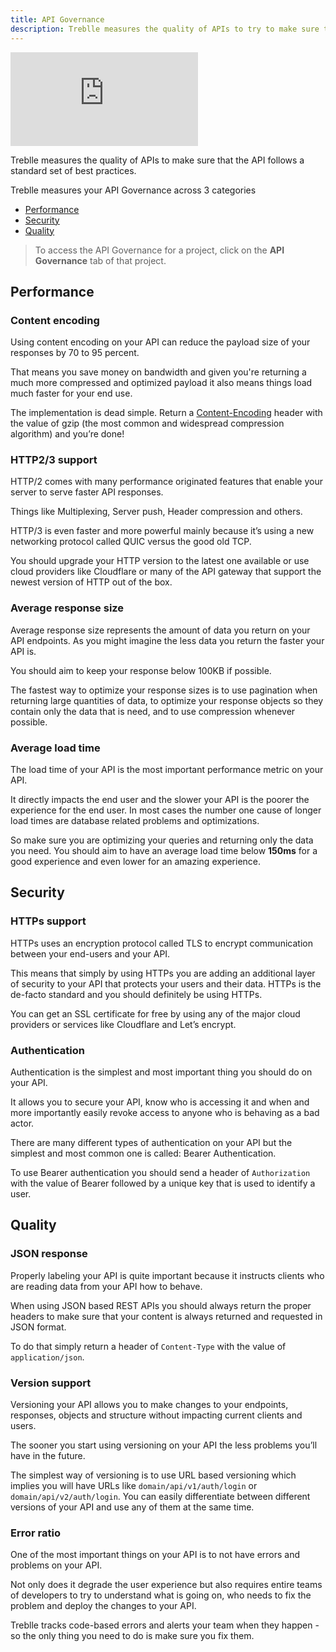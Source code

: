 ```yaml
---
title: API Governance
description: Treblle measures the quality of APIs to try to make sure that the API follows a standard set of best practices.
---
```


<iframe class="w-full aspect-[16/9]" src="https://www.youtube.com/embed/hBNNa8Gv_fs?si=MOJ6QpxREJZl58o7" aria-label="YouTube video player" frameborder="0" allow="accelerometer; autoplay; clipboard-write; encrypted-media; gyroscope; picture-in-picture; web-share" allowfullscreen></iframe>

Treblle measures the quality of APIs to make sure that the API follows a standard set of best practices.

Treblle measures your API Governance across 3 categories

- [Performance](#performance)
- [Security](#security)
- [Quality](#quality)

> To access the API Governance for a project, click on the **API Governance** tab of that project.

## Performance

### Content encoding

Using content encoding on your API can reduce the payload size of your responses by 70 to 95 percent.

That means you save money on bandwidth and given you're returning a much more compressed and optimized payload it also means things load much faster for your end use.

The implementation is dead simple. Return a [Content-Encoding](https://developer.mozilla.org/en-US/docs/Web/HTTP/Headers/Content-Encoding) header with the value of gzip (the most common and widespread compression algorithm) and you’re done!

### HTTP2/3 support

HTTP/2 comes with many performance originated features that enable your server to serve faster API responses.

Things like Multiplexing, Server push, Header compression and others.

HTTP/3 is even faster and more powerful mainly because it’s using a new networking protocol called QUIC versus the good old TCP.

You should upgrade your HTTP version to the latest one available or use cloud providers like Cloudflare or many of the API gateway that support the newest version of HTTP out of the box.

### Average response size

Average response size represents the amount of data you return on your API endpoints. As you might imagine the less data you return the faster your API is.

You should aim to keep your response below 100KB if possible.

The fastest way to optimize your response sizes is to use pagination when returning large quantities of data, to optimize your response objects so they contain only the data that is need, and to use compression whenever possible.

### Average load time

The load time of your API is the most important performance metric on your API.

It directly impacts the end user and the slower your API is the poorer the experience for the end user. In most cases the number one cause of longer load times are database related problems and optimizations.

So make sure you are optimizing your queries and returning only the data you need. You should aim to have an average load time below **150ms** for a good experience and even lower for an amazing experience.

## Security

### HTTPs support

HTTPs uses an encryption protocol called TLS to encrypt communication between your end-users and your API.

This means that simply by using HTTPs you are adding an additional layer of security to your API that protects your users and their data. HTTPs is the de-facto standard and you should definitely be using HTTPs.

You can get an SSL certificate for free by using any of the major cloud providers or services like Cloudflare and Let’s encrypt.

### Authentication

Authentication is the simplest and most important thing you should do on your API.

It allows you to secure your API, know who is accessing it and when and more importantly easily revoke access to anyone who is behaving as a bad actor.

There are many different types of authentication on your API but the simplest and most common one is called: Bearer Authentication.

To use Bearer authentication you should send a header of `Authorization` with the value of Bearer followed by a unique key that is used to identify a user.

## Quality

### JSON response

Properly labeling your API is quite important because it instructs clients who are reading data from your API how to behave.

When using JSON based REST APIs you should always return the proper headers to make sure that your content is always returned and requested in JSON format.

To do that simply return a header of `Content-Type` with the value of `application/json`.

### Version support

Versioning your API allows you to make changes to your endpoints, responses, objects and structure without impacting current clients and users.

The sooner you start using versioning on your API the less problems you’ll have in the future.

The simplest way of versioning is to use URL based versioning which implies you will have URLs like `domain/api/v1/auth/login` or `domain/api/v2/auth/login`. You can easily differentiate between different versions of your API and use any of them at the same time.

### Error ratio

One of the most important things on your API is to not have errors and problems on your API.

Not only does it degrade the user experience but also requires entire teams of developers to try to understand what is going on, who needs to fix the problem and deploy the changes to your API.

Treblle tracks code-based errors and alerts your team when they happen - so the only thing you need to do is make sure you fix them.